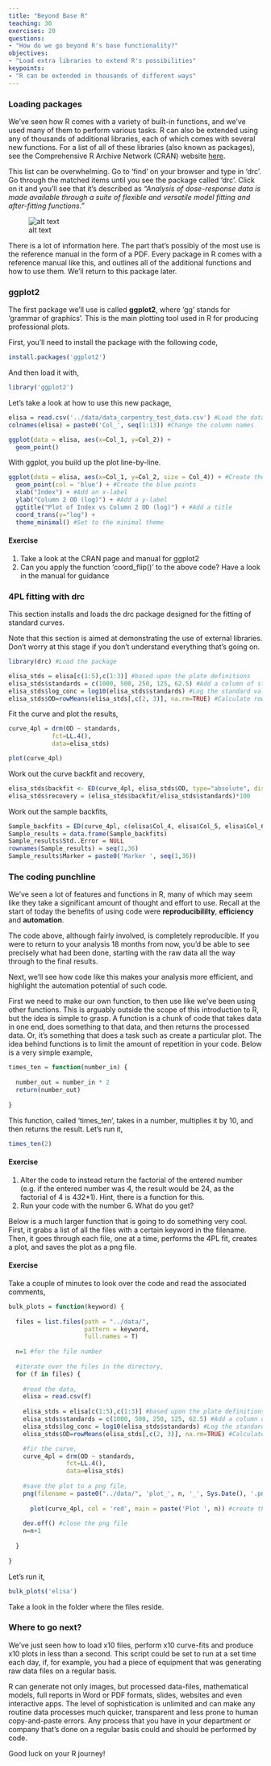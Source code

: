 ```yaml
---
title: "Beyond Base R"
teaching: 30
exercises: 20
questions:
- "How do we go beyond R's base functionality?"
objectives:
- "Load extra libraries to extend R's possibilities"
keypoints:
- "R can be extended in thousands of different ways"
---
```


### Loading packages

We've seen how R comes with a variety of built-in functions, and we've used many of them to perform various tasks. R can also be extended using any of thousands of additional libraries, each of which comes with several new functions. For a list of all of these libraries (also known as packages), see the Comprehensive R Archive Network (CRAN) website [here](https://cran.r-project.org/web/packages/available_packages_by_name.html).

This list can be overwhelming. Go to 'find' on your browser and type in 'drc'. Go through the matched items until you see the package called 'drc'. Click on it and you'll see that it's described as *"Analysis of dose-response data is made available through a suite of flexible and versatile model fitting and after-fitting functions."*

![alt text](../fig/05-drc.png "drc package")

There is a lot of information here. The part that's possibly of the most use is the reference manual in the form of a PDF. Every package in R comes with a reference manual like this, and outlines all of the additional functions and how to use them. We'll return to this package later.


### ggplot2

The first package we'll use is called **ggplot2**, where 'gg' stands for 'grammar of graphics'. This is the main plotting tool used in R for producing professional plots.

First, you'll need to install the package with the following code,

```r
install.packages('ggplot2')
```

And then load it with,

```r
library('ggplot2')
```

Let's take a look at how to use this new package,

```r
elisa = read.csv('../data/data_carpentry_test_data.csv') #Load the data
colnames(elisa) = paste0('Col_', seq(1:13)) #Change the column names

ggplot(data = elisa, aes(x=Col_1, y=Col_2)) +
  geom_point()
```

With ggplot, you build up the plot line-by-line.

```r
ggplot(data = elisa, aes(x=Col_1, y=Col_2, size = Col_4)) + #Create the basic plot, of column 1 vs column 2 vs column 3
  geom_point(col = 'blue') + #Create the blue points
  xlab("Index") + #Add an x-label
  ylab("Column 2 OD (log)") + #Add a y-label
  ggtitle("Plot of Index vs Column 2 OD (log)") + #Add a title
  coord_trans(y="log") +
  theme_minimal() #Set to the minimal theme
```

#### Exercise

1. Take a look at the CRAN page and manual for ggplot2
2. Can you apply the function 'coord_flip()' to the above code? Have a look in the manual for guidance



### 4PL fitting with drc

This section installs and loads the drc package designed for the fitting of standard curves.

Note that this section is aimed at demonstrating the use of external libraries. Don't worry at this stage if you don't understand everything that's going on.

```r
library(drc) #Load the package

elisa_stds = elisa[c(1:5),c(1:3)] #based upon the plate definitions
elisa_stds$standards = c(1000, 500, 250, 125, 62.5) #Add a column of standard values
elisa_stds$log_conc = log10(elisa_stds$standards) #Log the standard values
elisa_stds$OD=rowMeans(elisa_stds[,c(2, 3)], na.rm=TRUE) #Calculate row means for the OD column
```

Fit the curve and plot the results,

```r
curve_4pl = drm(OD ~ standards,
            fct=LL.4(),
            data=elisa_stds)

plot(curve_4pl)
```

Work out the curve backfit and recovery,

```r
elisa_stds$backfit <- ED(curve_4pl, elisa_stds$OD, type="absolute", display=F)
elisa_stds$recovery = (elisa_stds$backfit/elisa_stds$standards)*100
```

Work out the sample backfits,

```r
Sample_backfits = ED(curve_4pl, c(elisa$Col_4, elisa$Col_5, elisa$Col_6, elisa$Col_7, elisa$Col_8[1:4]), type="absolute", display=T)
Sample_results = data.frame(Sample_backfits)
Sample_results$Std..Error = NULL
rownames(Sample_results) = seq(1,36)
Sample_results$Marker = paste0('Marker ', seq(1,36))
```


### The coding punchline

We've seen a lot of features and functions in R, many of which may seem like they take a significant amount of thought and effort to use. Recall at the start of today the benefits of using code were **reproducibililty**, **efficiency** and **automation**. 

The code above, although fairly involved, is completely reproducible. If you were to return to your analysis 18 months from now, you'd be able to see precisely what had been done, starting with the raw data all the way through to the final results.

Next, we'll see how code like this makes your analysis more efficient, and highlight the automation potential of such code.

First we need to make our own function, to then use like we've been using other functions. This is arguably outside the scope of this introduction to R, but the idea is simple to grasp. A function is a chunk of code that takes data in one end, does something to that data, and then returns the processed data. Or, it's something that does a task such as create a particular plot. The idea behind functions is to limit the amount of repetition in your code. Below is a very simple example,

```r
times_ten = function(number_in) {
  
  number_out = number_in * 2
  return(number_out)
  
}
```

This function, called 'times_ten', takes in a number, multiplies it by 10, and then returns the result. Let's run it,

```r
times_ten(2)
```

#### Exercise

1. Alter the code to instead return the factorial of the entered number (e.g. if the entered number was 4, the result would be 24, as the factorial of 4 is 4*3*2*1). Hint, there is a function for this.
2. Run your code with the number 6. What do you get?

Below is a much larger function that is going to do something very cool. First, it grabs a list of all the files with a certain keyword in the filename. Then, it goes through each file, one at a time, performs the 4PL fit, creates a plot, and saves the plot as a png file.

#### Exercise

Take a couple of minutes to look over the code and read the associated comments,

```r
bulk_plots = function(keyword) {
  
  files = list.files(path = "../data/", 
                     pattern = keyword,
                     full.names = T)
  
  n=1 #for the file number
  
  #iterate over the files in the directory,
  for (f in files) {
    
    #read the data,
    elisa = read.csv(f)
    
    elisa_stds = elisa[c(1:5),c(1:3)] #based upon the plate definitions
    elisa_stds$standards = c(1000, 500, 250, 125, 62.5) #Add a column of standard values
    elisa_stds$log_conc = log10(elisa_stds$standards) #Log the standard values
    elisa_stds$OD=rowMeans(elisa_stds[,c(2, 3)], na.rm=TRUE) #Calculate row means for the OD column

    #fir the curve,
    curve_4pl = drm(OD ~ standards,
                fct=LL.4(),
                data=elisa_stds)
    
    #save the plot to a png file,
    png(filename = paste0("../data/", 'plot_', n, '_', Sys.Date(), '.png'))
    
      plot(curve_4pl, col = 'red', main = paste('Plot ', n)) #create the plot
    
    dev.off() #close the png file
    n=n+1
    
  }
  
}
```

Let's run it,

```r
bulk_plots('elisa')
```

Take a look in the folder where the files reside.


### Where to go next?

We've just seen how to load x10 files, perform x10 curve-fits and produce x10 plots in less than a second. This script could be set to run at a set time each day, if, for example, you had a piece of equipment that was generating raw data files on a regular basis.

R can generate not only images, but processed data-files, mathematical models, full reports in Word or PDF formats, slides, websites and even interactive apps. The level of sophistication is unlimited and can make any routine data processes much quicker, transparent and less prone to human copy-and-paste errors. Any process that you have in your department or company that's done on a regular basis could and should be performed by code.

Good luck on your R journey!









